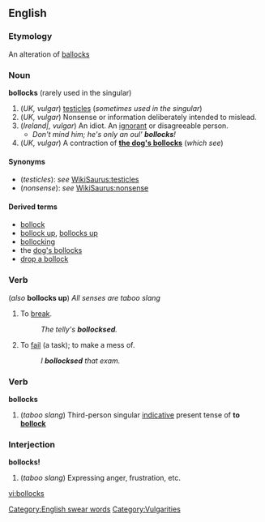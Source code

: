 ==English==

===Etymology===
An alteration of [[ballocks]]

===Noun===
'''bollocks''' {{audio|en-uk-Bollocks1.ogg|Audio (UK)}} (rarely used in the singular)

# (''UK, vulgar'') [[testicle]]s (''sometimes used in the singular'')
# (''UK, vulgar'') Nonsense or information deliberately intended to mislead.
# (''Ireland|, vulgar'') An idiot. An [[ignorant]] or disagreeable person.
#*''Don't mind him; he's only an oul' '''''bollocks'''''!''
# (''UK, vulgar'') A contraction of '''[[dog's bollocks|the dog's bollocks]]''' (''which see'')

====Synonyms====
*(''testicles''): ''see'' [[WikiSaurus:testicles]]
*(''nonsense''): ''see'' [[WikiSaurus:nonsense]]

====Derived terms====
*[[bollock]]
*[[bollock up]], [[bollocks up]]
*[[bollocking]]
*the [[dog's bollocks]]
*[[drop a bollock]]

===Verb===
{{en-infl-reg-sibilant|bollock|s||}} (''also'' '''bollocks up''') ''All senses are taboo slang''

# {{transitive}} {{UK}} To [[break]].
#:''The telly's '''bollocksed'''.''
# {{transitive}} {{UK}} To [[fail]] (a task); to make a mess of.
#:''I '''bollocksed''' that exam.''

===Verb===
'''bollocks'''

# {{UK}} (''taboo slang'') Third-person singular [[indicative]] present tense of '''to [[bollock]]'''

===Interjection===
'''bollocks!''' {{audio|en-uk-Bollocks2.ogg|Audio (UK)}}

# {{UK}} (''taboo slang'') Expressing anger, frustration, etc.

[[Category:English swear words]]
[[Category:Vulgarities]]

[[vi:bollocks]]
